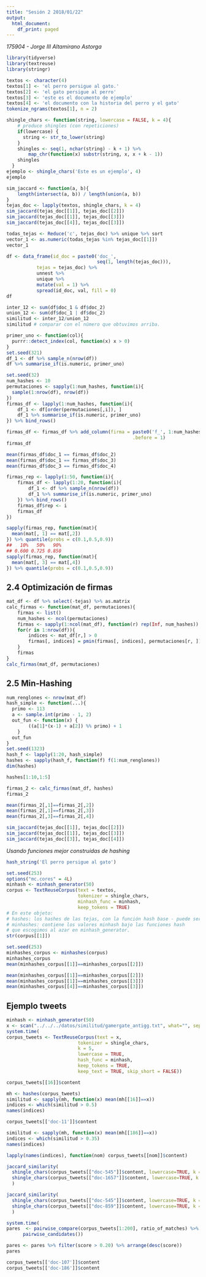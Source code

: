 ```yaml
---
title: "Sesión 2 2018/01/22"
output:
  html_document:
    df_print: paged
---
```


_175904 - Jorge III Altamirano Astorga_

```r
library(tidyverse)
library(textreuse)
library(stringr)
```

```r
textos <- character(4)
textos[1] <- 'el perro persigue al gato.'
textos[2] <- 'el gato persigue al perro'
textos[3] <- 'este es el documento de ejemplo'
textos[4] <- 'el documento con la historia del perro y el gato'
tokenize_ngrams(textos[1], n = 2)
```

```r
shingle_chars <- function(string, lowercase = FALSE, k = 4){
    # produce shingles (con repeticiones)
    if(lowercase) {
      string <- str_to_lower(string)
    }
    shingles <- seq(1, nchar(string) - k + 1) %>%
        map_chr(function(x) substr(string, x, x + k - 1))
    shingles
  }
ejemplo <- shingle_chars('Este es un ejemplo', 4)
ejemplo
```

```r
sim_jaccard <- function(a, b){
    length(intersect(a, b)) / length(union(a, b))
}
tejas_doc <- lapply(textos, shingle_chars, k = 4)
sim_jaccard(tejas_doc[[1]], tejas_doc[[2]])
sim_jaccard(tejas_doc[[1]], tejas_doc[[3]])
sim_jaccard(tejas_doc[[4]], tejas_doc[[3]])
```

```r
todas_tejas <- Reduce('c', tejas_doc) %>% unique %>% sort
vector_1 <- as.numeric(todas_tejas %in% tejas_doc[[1]])
vector_1
```

```r
df <- data_frame(id_doc = paste0('doc_',
                                 seq(1, length(tejas_doc))),
           tejas = tejas_doc) %>% 
           unnest %>%
           unique %>%
           mutate(val = 1) %>%
           spread(id_doc, val, fill = 0)
df
```

```r
inter_12 <- sum(df$doc_1 & df$doc_2)
union_12 <- sum(df$doc_1 | df$doc_2)
similitud <- inter_12/union_12
similitud # comparar con el número que obtuvimos arriba.
```

```r
primer_uno <- function(col){
  purrr::detect_index(col, function(x) x > 0)
}
set.seed(321)
df_1 <- df %>% sample_n(nrow(df))
df %>% summarise_if(is.numeric, primer_uno) 
```
```r
set.seed(32)
num_hashes <- 10
permutaciones <- sapply(1:num_hashes, function(i){
  sample(1:nrow(df), nrow(df))
})
firmas_df <- lapply(1:num_hashes, function(i){
    df_1 <- df[order(permutaciones[,i]), ]
    df_1 %>% summarise_if(is.numeric, primer_uno) 
}) %>% bind_rows()

firmas_df <- firmas_df %>% add_column(firma = paste0('f_', 1:num_hashes),
                                              .before = 1)
firmas_df
```

```r
mean(firmas_df$doc_1 == firmas_df$doc_2)
mean(firmas_df$doc_1 == firmas_df$doc_3)
mean(firmas_df$doc_3 == firmas_df$doc_4)
```

```r
firmas_rep <- lapply(1:50, function(i){
    firmas_df <- lapply(1:20, function(i){
        df_1 <- df %>% sample_n(nrow(df))
        df_1 %>% summarise_if(is.numeric, primer_uno) 
    }) %>% bind_rows()
    firmas_df$rep <- i
    firmas_df
})

sapply(firmas_rep, function(mat){
  mean(mat[, 1] == mat[,2])
}) %>% quantile(probs = c(0.1,0.5,0.9))
##   10%   50%   90% 
## 0.600 0.725 0.850
sapply(firmas_rep, function(mat){
  mean(mat[, 3] == mat[,4])
}) %>% quantile(probs = c(0.1,0.5,0.9))
```

## 2.4 Optimización de firmas

```r
mat_df <- df %>% select(-tejas) %>% as.matrix
calc_firmas <- function(mat_df, permutaciones){
    firmas <- list()
    num_hashes <- ncol(permutaciones)
    firmas <- sapply(1:ncol(mat_df), function(r) rep(Inf, num_hashes))
    for(r in 1:nrow(df)){
        indices <- mat_df[r,] > 0
        firmas[, indices] = pmin(firmas[, indices], permutaciones[r, ])
    }
    firmas
}
calc_firmas(mat_df, permutaciones)
```

## 2.5 Min-Hashing

```r
num_renglones <- nrow(mat_df)
hash_simple <- function(...){
  primo <- 113
  a <- sample.int(primo - 1, 2)
  out_fun <- function(x) {
        ((a[1]*(x-1) + a[2]) %% primo) + 1
    }
  out_fun
}
set.seed(1323)
hash_f <- lapply(1:20, hash_simple)
hashes <- sapply(hash_f, function(f) f(1:num_renglones))
dim(hashes)
```

```r
hashes[1:10,1:5]
```

```r
firmas_2 <- calc_firmas(mat_df, hashes)
firmas_2
```

```r
mean(firmas_2[,1]==firmas_2[,2])
mean(firmas_2[,1]==firmas_2[,3])
mean(firmas_2[,3]==firmas_2[,4])
```

```r
sim_jaccard(tejas_doc[[1]], tejas_doc[[2]])
sim_jaccard(tejas_doc[[1]], tejas_doc[[3]])
sim_jaccard(tejas_doc[[3]], tejas_doc[[4]])
```

_Usando funciones mejor construidas de hashing_

```r
hash_string('El perro persigue al gato') 
```

```r
set.seed(253)
options("mc.cores" = 4L)
minhash <- minhash_generator(50)
corpus <- TextReuseCorpus(text = textos, 
                          tokenizer = shingle_chars, 
                          minhash_func = minhash,
                          keep_tokens = TRUE)
# En este objeto:
# hashes: los hashes de las tejas, con la función hash base - puede ser útil para # almacenar los documentos para postprocesar:
# minhashes: contiene los valores minhash bajo las funciones hash
# que escogimos al azar en minhash_generator.
str(corpus[[1]])
```

```r
set.seed(253)
minhashes_corpus <- minhashes(corpus)
minhashes_corpus
mean(minhashes_corpus[[1]]==minhashes_corpus[[2]])
```

```r
mean(minhashes_corpus[[1]]==minhashes_corpus[[2]])
mean(minhashes_corpus[[1]]==minhashes_corpus[[3]])
mean(minhashes_corpus[[4]]==minhashes_corpus[[3]])
```

## Ejemplo tweets

```r
minhash <- minhash_generator(50)
x <- scan("../../../datos/similitud/gamergate_antigg.txt", what="", sep="\n")
system.time(
corpus_tweets <- TextReuseCorpus(text = x, 
                          tokenizer = shingle_chars, 
                          k = 5, 
                          lowercase = TRUE,
                          hash_func = minhash,
                          keep_tokens = TRUE,
                          keep_text = TRUE, skip_short = FALSE))
```

```r
corpus_tweets[[16]]$content
```

```r
mh <- hashes(corpus_tweets)
similitud <- sapply(mh, function(x) mean(mh[[16]]==x))
indices <- which(similitud > 0.5)
names(indices)
```

```r
corpus_tweets[['doc-11']]$content
```

```r
similitud <- sapply(mh, function(x) mean(mh[[186]]==x))
indices <- which(similitud > 0.35)
names(indices)
```

```r
lapply(names(indices), function(nom) corpus_tweets[[nom]]$content)
```

```r
jaccard_similarity(
  shingle_chars(corpus_tweets[["doc-545"]]$content, lowercase=TRUE, k = 5),
  shingle_chars(corpus_tweets[["doc-1657"]]$content, lowercase=TRUE, k = 5)
  )
```

```r
jaccard_similarity(
  shingle_chars(corpus_tweets[["doc-545"]]$content, lowercase=TRUE, k = 5),
  shingle_chars(corpus_tweets[["doc-859"]]$content, lowercase=TRUE, k = 5)
  )
```

```r
system.time(
pares  <- pairwise_compare(corpus_tweets[1:200], ratio_of_matches) %>%
      pairwise_candidates())
```

```r
pares <- pares %>% filter(score > 0.20) %>% arrange(desc(score)) 
pares
```

```r
corpus_tweets[['doc-107']]$content
corpus_tweets[['doc-186']]$content
```

